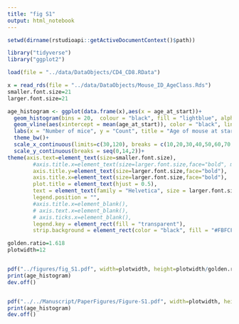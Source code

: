 ```yaml
---
title: "fig S1"
output: html_notebook
---
```


```r
setwd(dirname(rstudioapi::getActiveDocumentContext()$path))
```

```r
library("tidyverse")
library("ggplot2")

load(file = "../data/DataObjects/CD4_CD8.RData")

x = read_rds(file = "../data/DataObjects/Mouse_ID_AgeClass.Rds")
smaller.font.size=21
larger.font.size=21

age_histogram <- ggplot(data.frame(x),aes(x = age_at_start))+
  geom_histogram(bins = 20,  colour = "black", fill = "lightblue", alpha = 0.2) + 
  geom_vline(aes(xintercept = mean(age_at_start)), color = "black", linetype = "dashed", linewidth = 1)+
  labs(x = "Number of mice", y = "Count", title = "Age of mouse at start of tamoxifen treatment")+
  theme_bw()+
  scale_x_continuous(limits=c(30,120), breaks = c(10,20,30,40,50,60,70,80,90,100,110,120))+
  scale_y_continuous(breaks = seq(0,14,2))+
theme(axis.text=element_text(size=smaller.font.size), 
        #axis.title.x=element_text(size=larger.font.size,face="bold", margin = margin(t = 10, r = 0, b = 0, l = 0)),
        axis.title.y=element_text(size=larger.font.size,face="bold"),
        axis.title.x=element_text(size=larger.font.size,face="bold"),
        plot.title = element_text(hjust = 0.5),
        text = element_text(family = "Helvetica", size = larger.font.size),
        legend.position = "",
        #axis.title.x=element_blank(),
        # axis.text.x=element_blank(),
        # axis.ticks.x=element_blank(),
        legend.key = element_rect(fill = "transparent"),
        strip.background = element_rect(color = "black", fill = "#FBFCFC"))
```

```r
golden.ratio=1.618
plotwidth=12


pdf("../figures/fig_S1.pdf", width=plotwidth, height=plotwidth/golden.ratio)
print(age_histogram)
dev.off()


pdf("../../Manuscript/PaperFigures/Figure-S1.pdf", width=plotwidth, height=plotwidth/golden.ratio)
print(age_histogram)
dev.off()


```







